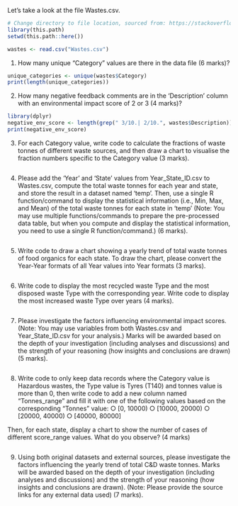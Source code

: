 Let’s take a look at the file Wastes.csv. 
```r
# Change directory to file location, sourced from: https://stackoverflow.com/a/74626705
library(this.path)
setwd(this.path::here())

wastes <- read.csv("Wastes.csv")
```
1.  How many unique “Category” values are there in the data file (6 marks)? 
```r
unique_categories <- unique(wastes$Category)
print(length(unique_categories))
```
2.  How  many  negative  feedback  comments  are  in  the  'Description'  column  with  an 
environmental impact score of 2 or 3 (4 marks)? 
```r
library(dplyr)
negative_env_score <- length(grep(" 3/10.| 2/10.", wastes$Description))
print(negative_env_score)
```
3.  For each Category value, write code to calculate the fractions of waste tonnes of different 
waste sources, and then draw a chart to visualise the fraction numbers specific to the Category 
value (3 marks). 
```r

```
4.  Please add the 'Year' and 'State' values from Year_State_ID.csv to Wastes.csv, compute the 
total waste tonnes for each year and state, and store the result in a dataset named 'temp'. Then, 
use a single R function/command to display the statistical information (i.e., Min, Max, and 
Mean)  of  the  total  waste  tonnes  for  each  state  in  ‘temp’  (Note: You may use multiple 
functions/commands  to  prepare  the pre-processed data table, but when you compute and 
display the statistical information, you need to use a single R function/command.) (6 marks). 
```r

```
5.  Write code to draw a chart showing a yearly trend of total waste tonnes of food organics for 
each state. To draw the chart, please convert the Year-Year formats of all Year values into Year 
formats (3 marks).  
```r

```
6.  Write code to display the most recycled waste Type and the most disposed waste Type with the 
corresponding year. Write code to display the most increased waste Type over years (4 marks). 
```r

```
7.  Please investigate the factors influencing environmental impact scores. (Note: You may use 
variables  from  both  Wastes.csv  and  Year_State_ID.csv  for  your analysis.) Marks will be 
awarded based on the depth of your investigation (including analyses and discussions) and the 
strength of your reasoning (how insights and conclusions are drawn) (5 marks). 
```r

```
8.  Write code to only keep data records where the Category value is Hazardous wastes, the Type 
value is Tyres (T140) and  tonnes value is more than 0, then write code to add a new column 
named  “Tonnes_range”  and  fill  it  with  one  of  the  following  values  based  on  the 
corresponding “Tonnes” value: 
○        [0, 10000) 
○        [10000, 20000) 
○        [20000, 40000) 
○        [40000, 80000] 

Then, for each state, display a chart to show the number of cases of different score_range 
values. What do you observe? (4 marks) 
```r

```
9.  Using both original datasets and external sources, please investigate the factors influencing 
the yearly trend of total C&D waste tonnes. Marks will be awarded based on the depth of your 
investigation (including analyses and discussions) and the strength of your reasoning (how 
insights and conclusions are drawn). (Note: Please provide the source links for any external 
data used) (7 marks). 
```r

```